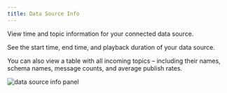 ```yaml
---
title: Data Source Info
---
```


View time and topic information for your connected data source.

See the start time, end time, and playback duration of your data source.

You can also view a table with all incoming topics – including their names, schema names, message counts, and average publish rates.

![data source info panel](/img/docs/studio/panels/data-source-info/panel.webp)
